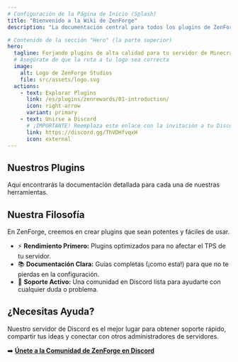 ```yaml
---
# Configuración de la Página de Inicio (Splash)
title: "Bienvenido a la Wiki de ZenForge"
description: "La documentación central para todos los plugins de ZenForge Studios. Encuentra guías, configuraciones y tutoriales."

# Contenido de la sección "Hero" (la parte superior)
hero:
  tagline: Forjando plugins de alta calidad para tu servidor de Minecraft.
  # Asegúrate de que la ruta a tu logo sea correcta
  image:
    alt: Logo de ZenForge Studios
    file: src/assets/logo.svg
  actions:
    - text: Explorar Plugins
      link: /es/plugins/zenrewards/01-introduction/
      icon: right-arrow
      variant: primary
    - text: Unirse a Discord
      # ¡IMPORTANTE! Reemplaza este enlace con la invitación a tu Discord
      link: https://discord.gg/ThVDHfvqxH
      icon: external
---
```



## Nuestros Plugins

Aquí encontrarás la documentación detallada para cada una de nuestras herramientas.

<CardGrid>
	<LinkCard
		title="ZenRewards"
		description="Un potente sistema de recompensas diarias, semanales y por rachas de conexión para fidelizar a tus jugadores."
		href="/es/plugins/zenrewards/01-introduction/"
	/>
	<LinkCard
		title="Próximo Plugin (¡Pronto!)"
		description="Estamos forjando nuestra próxima gran herramienta para servidores. ¡Mantente atento para más noticias!"
		href="#"
	/>
</CardGrid>

## Nuestra Filosofía

En ZenForge, creemos en crear plugins que sean potentes y fáciles de usar.

-   ⚡ **Rendimiento Primero:** Plugins optimizados para no afectar el TPS de tu servidor.
-   📚 **Documentación Clara:** Guías completas (¡como esta!) para que no te pierdas en la configuración.
-   💬 **Soporte Activo:** Una comunidad en Discord lista para ayudarte con cualquier duda o problema.

## ¿Necesitas Ayuda?

Nuestro servidor de Discord es el mejor lugar para obtener soporte rápido, compartir tus ideas y conectar con otros administradores de servidores.

➡️ **[Únete a la Comunidad de ZenForge en Discord](https://discord.gg/ThVDHfvqxH)**